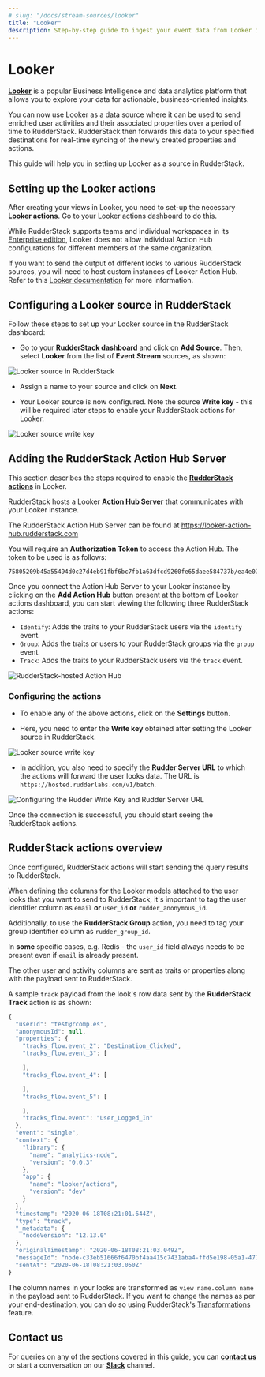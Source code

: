 ```yaml
---
# slug: "/docs/stream-sources/looker"
title: "Looker"
description: Step-by-step guide to ingest your event data from Looker into RudderStack.
---
```


# Looker

[**Looker**](https://looker.com/) is a popular Business Intelligence and data analytics platform that allows you to explore your data for actionable, business-oriented insights.

You can now use Looker as a data source where it can be used to send enriched user activities and their associated properties over a period of time to RudderStack. RudderStack then forwards this data to your specified destinations for real-time syncing of the newly created properties and actions.

This guide will help you in setting up Looker as a source in RudderStack.

## Setting up the Looker actions

After creating your views in Looker, you need to set-up the necessary [**Looker actions**](https://docs.looker.com/admin-options/platform/actions). Go to your Looker actions dashboard to do this.

<div class="warningBlock">

While RudderStack supports teams and individual workspaces in its <a href="https://rudderstack.com/pricing/">Enterprise edition</a>, Looker does not allow individual Action Hub configurations for different members of the same organization.
</div>

<div class="infoBlock">

If you want to send the output of different looks to various RudderStack sources, you will need to host custom instances of Looker Action Hub. Refer to this <a href="https://docs.looker.com/sharing-and-publishing/action-hub#setting_up_a_local_action_hub_server">Looker documentation</a> for more information.
</div>

## Configuring a Looker source in RudderStack

Follow these steps to set up your Looker source in the RudderStack dashboard:

- Go to your [**RudderStack dashboard**](https://app.rudderstack.com/) and click on **Add Source**. Then, select **Looker** from the list of **Event Stream** sources, as shown:

<img src="../assets/event-stream-sources/looker-1.png" alt="Looker source in RudderStack" />

- Assign a name to your source and click on **Next**.

- Your Looker source is now configured. Note the source **Write key** - this will be required later steps to enable your RudderStack actions for Looker.

<img src="../assets/event-stream-sources/looker-2.png" alt="Looker source write key" />

## Adding the RudderStack Action Hub Server

This section describes the steps required to enable the [**RudderStack actions**](https://github.com/rudderlabs/actions) in Looker.

RudderStack hosts a Looker [**Action Hub Server**](https://docs.looker.com/sharing-and-publishing/action-hub#writing_an_action) that communicates with your Looker instance.

<div class="infoBlock">

The RudderStack Action Hub Server can be found at <a href="https://looker-action-hub.rudderstack.com">https://looker-action-hub.rudderstack.com</a>
</div>

You will require an **Authorization Token** to access the Action Hub. The token to be used is as follows:

```text
75805209b45a55494d0c27d4eb91fbf6bc7fb1a63dfcd9260fe65daee584737b/ea4e074e71c1af9c07bf71f69c1addf7b9a30d458bd7aea4b4e60d6a6a122277b59210186edb7cf21a5ff53a29c68fb89ff5aaf5019570c8a5131484a11e2e3e
```

Once you connect the Action Hub Server to your Looker instance by clicking on the **Add Action Hub** button present at the bottom of Looker actions dashboard, you can start viewing the following three RudderStack actions:

- `Identify`: Adds the traits to your RudderStack users via the `identify` event.
- `Group`: Adds the traits or users to your RudderStack groups via the `group` event.
- `Track`: Adds the traits to your RudderStack users via the `track` event.

<img src="../assets/event-stream-sources/looker-3.png" alt="RudderStack-hosted Action Hub" />

### Configuring the actions

- To enable any of the above actions, click on the **Settings** button. 

- Here, you need to enter the **Write key** obtained after setting the Looker source in RudderStack.

<img src="../assets/event-stream-sources/looker-2.png" alt="Looker source write key" />

- In addition, you also need to specify the **Rudder Server URL** to which the actions will forward the user looks data. The URL is `https://hosted.rudderlabs.com/v1/batch`.

<img src="../assets/event-stream-sources/looker-4.png" alt="Configuring the Rudder Write Key and Rudder Server URL" />

Once the connection is successful, you should start seeing the RudderStack actions.

## RudderStack actions overview

Once configured, RudderStack actions will start sending the query results to RudderStack.

When defining the columns for the Looker models attached to the user looks that you want to send to RudderStack, it's important to tag the user identifier column as `email` **or** `user_id` **or** `rudder_anonymous_id`. 

Additionally, to use the **RudderStack Group** action, you need to tag your group identifier column as `rudder_group_id`.

<div class="infoBlock">

In <strong>some</strong> specific cases, e.g. Redis - the <code class="inline-code">user_id</code> field always needs to be present even if <code class="inline-code">email</code> is already present.
</div>

<div class="infoBlock">

The other user and activity columns are sent as traits or properties along with the payload sent to RudderStack.
</div>

A sample `track` payload from the look's row data sent by the **RudderStack Track** action is as shown:

```javascript
{
  "userId": "test@rcomp.es",
  "anonymousId": null,
  "properties": {
    "tracks_flow.event_2": "Destination_Clicked",
    "tracks_flow.event_3": [

    ],
    "tracks_flow.event_4": [

    ],
    "tracks_flow.event_5": [

    ],
    "tracks_flow.event": "User_Logged_In"
  },
  "event": "single",
  "context": {
    "library": {
      "name": "analytics-node",
      "version": "0.0.3"
    },
    "app": {
      "name": "looker/actions",
      "version": "dev"
    }
  },
  "timestamp": "2020-06-18T08:21:01.644Z",
  "type": "track",
  "_metadata": {
    "nodeVersion": "12.13.0"
  },
  "originalTimestamp": "2020-06-18T08:21:03.049Z",
  "messageId": "node-c33eb51666f6470bf4aa415c7431aba4-ffd5e198-05a1-477a-9c2c-85be30749b8b",
  "sentAt": "2020-06-18T08:21:03.050Z"
}
```

<div class="infoBlock">

The column names in your looks are transformed as <code class="inline-code">view name.column name</code> in the payload sent to RudderStack. If you want to change the names as per your end-destination, you can do so using RudderStack's <a href="https://rudderstack.com/docs/transformations/">Transformations</a> feature.
</div>

## Contact us

For queries on any of the sections covered in this guide, you can [**contact us**](mailto:%20docs@rudderstack.com) or start a conversation on our [**Slack**](https://rudderstack.com/join-rudderstack-slack-community) channel.

